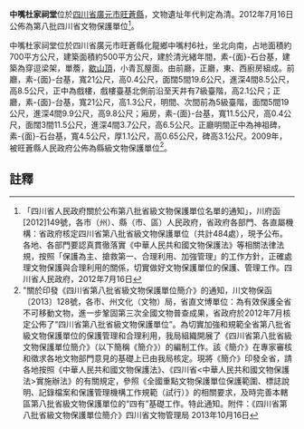 {{msg:四川省文物保護單位
|名稱 = 中嘴杜家祠堂
|編號 = 192
|圖片 = 
|級別 = S8
|分類 = 
|時代 = [[清代|清代]]
|地点 = [[四川省|四川省]][[廣元市|廣元市]][[旺蒼縣|旺蒼縣]]
|坐標 =
|登錄 = 2012年7月16日
}}
'''中嘴杜家祠堂'''位於[[四川省|四川省]][[廣元市|廣元市]][[旺蒼縣|旺蒼縣]]，文物遺址年代判定為清。2012年7月16日公佈為第八批四川省文物保護單位<ref>「四川省人民政府關於公布第八批省級文物保護單位名單的通知」，川府函[2012]149號，各市（州）、縣（市、區）人民政府，省政府各部門、各直屬機構：省政府核定四川省第八批省級文物保護單位（共計484處），現予公布。各地、各部門要認真貫徹落實《中華人民共和國文物保護法》等相關法律法規，按照「保護為主、搶救第一、合理利用、加強管理」的工作方針，正確處理文物保護與合理利用的關係，切實做好文物保護單位的保護、管理工作。四川省人民政府，2012年7月16日</ref>。

中嘴杜家祠堂位於四川省廣元市旺蒼縣化龍鄉中嘴村6社，坐北向南，占地面積約700平方公尺，建築面積約500平方公尺，建於清光緒年間，素-{面}-石台基，建築為穿逗梁架，單簷，[[歇山頂|歇山頂]]，小青瓦屋面。由前廳，正廳，東、西廚房組成。前廳，素-{面}-台基，寬21公尺，高0.4公尺，面闊5間19.6公尺，進深4間8.5公尺，高8.5公尺，正中為戲樓，戲樓臺基北側前沿至天井有7級臺階，高2.1公尺；正廳，素-{面}-台基，寬21公尺，高1.3公尺，明間、次間前為5級臺階，面闊5間19公尺，進深4間9.9公尺，高9.8公尺；廂房，素-{面}-台基，寬11.5公尺，高0.4公尺，面闊3間11.5公尺，進深4間3.7公尺，高6.5公尺。正廳明間正中為神祖碑，素-{面}-石台基，寬4.5公尺，厚1.1公尺，高0.65公尺，碑高3.1公尺。2009年，被旺蒼縣人民政府公佈為縣級文物保護單位<ref>"關於印發《四川省第八批省級文物保護單位簡介》的通知，川文物保函〔2013〕128號，各市、州文化（文物）局，省直文博單位：為有效保護全省不可移動文物，進一步鞏固第三次全國文物普查成果，省政府於2012年7月核定公佈了“四川省第八批省級文物保護單位”。為切實加強和規範全省第八批省級文物保護單位的保護管理和合理利用，我局組織開展了《四川省第八批省級文物保護單位簡介》（以下簡稱《簡介》）的編制工作。該《簡介》在專家審核和徵求各地文物部門意見的基礎上已由我局核定。現將《簡介》印發全省，請各地按照《中華人民共和國文物保護法》、《四川省<中華人民共和國文物保護法>實施辦法》的有關規定，參照《全國重點文物保護單位保護範圍、標誌說明、記錄檔案和保護管理機構工作規範（試行）》的相關要求，及時完善本轄區第八批省級文物保護單位的“四有”基礎工作。特此通知。附件：《四川省第八批省級文物保護單位簡介》四川省文物管理局  2013年10月16日</ref>。
==註釋==
{{reflist}}